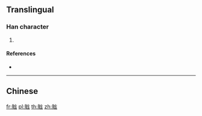 {{character info/new}}
==Translingual==

===Han character===
{{Han char|rn=154|rad=貝|as=07|sn=14|four=|canj=BCIGI}}

# {{defn|Han|sort=貝07}}

====References====
* {{Han ref|kx=1209.081|hdz=63643.041|uh=8CD8|ud=36056}}

----

==Chinese==
{{zh-see|贓|v}}

[[fr:賘]]
[[pl:賘]]
[[th:賘]]
[[zh:賘]]